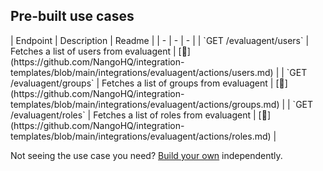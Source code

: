 
## Pre-built use cases

<AccordionGroup>


<Accordion title="Others">
| Endpoint | Description | Readme |
| - | - | - |
| `GET /evaluagent/users` | Fetches a list of users from evaluagent | [🔗](https://github.com/NangoHQ/integration-templates/blob/main/integrations/evaluagent/actions/users.md) |
| `GET /evaluagent/groups` | Fetches a list of groups from evaluagent | [🔗](https://github.com/NangoHQ/integration-templates/blob/main/integrations/evaluagent/actions/groups.md) |
| `GET /evaluagent/roles` | Fetches a list of roles from evaluagent | [🔗](https://github.com/NangoHQ/integration-templates/blob/main/integrations/evaluagent/actions/roles.md) |
</Accordion>

</AccordionGroup>

<Tip>Not seeing the use case you need? [Build your own](https://nango.dev/slack) independently.</Tip>
